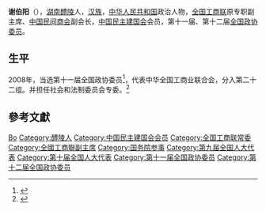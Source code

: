 '''谢伯阳'''（{{bd|1954年|2月|}}），[[湖南|湖南]][[醴陵|醴陵]]人，[[汉族|汉族]]，[[中华人民共和国|中华人民共和国]]政治人物，[[全国工商联|全国工商联]]原专职副主席、[[中国民间商会|中国民间商会]]副会长，[[中国民主建国会|中国民主建国会]]会员，第十一届、第十二届[[全国政协委员|全国政协委员]]。

== 生平 ==
2008年，当选第十一届全国政协委员<ref>{{cite news|title=第十一届全国政协委员名单|url=http://www.indaa.com.cn/zt/2009qglh/zxzs/200903/t20090303_127573.html|accessdate=2013-04-09|newspaper=新华社北京1月25日电 中国人民政治协商会议第十一届全国委员会委员名单(共2237人，2008年1月25日政协第十届全国委员会常务委员会第二十次会议通过)|date=2008年1月25日|deadurl=yes|archiveurl=https://web.archive.org/web/20130928014403/http://www.indaa.com.cn/zt/2009qglh/zxzs/200903/t20090303_127573.html|archivedate=2013年9月28日}}</ref>，代表中华全国工商业联合会，分入第二十二组。并担任社会和法制委员会专委。<ref>{{cite news|title=全国政协信息-谢伯阳|url=http://www.cppcc.gov.cn/CMS/wylibary/showJcwyxtInfoWylibary.action?tabJcwyxt.guid=11W0007490&wytype=wjwy|accessdate=2013-04-11|newspaper=全国政协委员会|archive-date=2016-03-04|archive-url=https://web.archive.org/web/20160304203900/http://www.cppcc.gov.cn/CMS/wylibary/showJcwyxtInfoWylibary.action?tabJcwyxt.guid=11W0007490&wytype=wjwy|dead-url=no}}</ref>

== 參考文獻 ==
{{reflist}}

{{中国政治人物小作品}}
{{国务院参事}}
{{中华全国工商业联合会第八届执行委员会}}
{{中华全国工商业联合会第九届执行委员会}}

{{Authority control}}
{{DEFAULTSORT:Xie谢}}
[[Category:谢姓|Bo]]
[[Category:醴陵人|Category:醴陵人]]
[[Category:中国民主建国会会员|Category:中国民主建国会会员]]
[[Category:全国工商联常委|Category:全国工商联常委]]
[[Category:全國工商聯副主席|Category:全國工商聯副主席]]
[[Category:国务院参事|Category:国务院参事]]
[[Category:第九届全国人大代表|Category:第九届全国人大代表]]
[[Category:第十届全国人大代表|Category:第十届全国人大代表]]
[[Category:第十一届全国政协委员|Category:第十一届全国政协委员]]
[[Category:第十二届全国政协委员|Category:第十二届全国政协委员]]